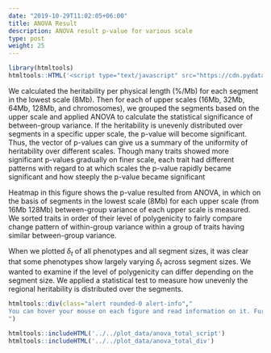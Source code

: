 ```yaml
---
date: "2019-10-29T11:02:05+06:00"
title: ANOVA Result
description: ANOVA result p-value for various scale
type: post
weight: 25
---
```

```r
library(htmltools)
htmltools::HTML('<script type="text/javascript" src="https://cdn.pydata.org/bokeh/release/bokeh-1.3.4.min.js"></script>')
```

We calculated the heritability per physical length (%/Mb) for each segment in the lowest scale (8Mb).
Then for each of upper scales (16Mb, 32Mb, 64Mb, 128Mb, and chromosomes), we grouped the segments based on the upper scale and applied ANOVA to calculate the statistical significance of between-group variance.
If the heritability is unevenly distributed over segments in a specific upper scale, the p-value will become significant.
Thus, the vector of p-values can give us a summary of the uniformity of heritability over different scales.
Though many traits showed more significant p-values gradually on finer scale, each trait had different patterns with regard to at which scales the p-value rapidly became significant and how steeply the p-value became significant

Heatmap in this figure shows the p-value resulted from ANOVA, in which on the basis of segments in the lowest scale (8Mb) for each upper scale (from 16Mb 128Mb) between-group variance of each upper scale is measured.
We sorted traits in order of their level of polygenicity to fairly compare change pattern of within-group variance within a group of traits having similar between-group variance.

When we plotted $δ_t$ of all phenotypes and all segment sizes, it was clear that some phenotypes show largely varying $δ_t$ across segment sizes.
We wanted to examine if the level of polygenicity can differ depending on the segment size.
We applied a statistical test to measure how unevenly the regional heritability is distributed over the segments.
```r
htmltools::div(class="alert rounded-0 alert-info","
You can hover your mouse on each figure and read information on it. Furthermore, you can magnify a region of interest, check detailed information, and download the figure, etc. using plenty of interactive functions (zoom, pan, reset, save, etc.). You can also click on a phenotype of your interest to get more information.
")
```

```r
htmltools::includeHTML('../../plot_data/anova_total_script')
htmltools::includeHTML('../../plot_data/anova_total_div')
```